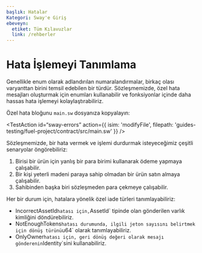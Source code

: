 ```yaml
---
başlık: Hatalar
Kategori: Sway'e Giriş
ebeveyn:
  etiket: Tüm Kılavuzlar
  link: /rehberler
---
```


# Hata İşlemeyi Tanımlama

Genellikle enum olarak adlandırılan numaralandırmalar, birkaç olası varyanttan birini temsil edebilen bir türdür. Sözleşmemizde, özel hata mesajları oluşturmak için enumları kullanabilir ve fonksiyonlar içinde daha hassas hata işlemeyi kolaylaştırabiliriz.

Özel hata bloğunu `main.sw` dosyanıza kopyalayın:

<TestAction
id=“sway-errors”
action={{
  isim: 'modifyFile',
  filepath: 'guides-testing/fuel-project/contract/src/main.sw'
}}
/>

<CodeImport
  file=“../../examples/intro-to-sway/contract/src/main.sw”
  comment=“error_handling”
  commentType=“//”
  lang=“sway”
/>

Sözleşmemizde, bir hata vermek ve işlemi durdurmak isteyeceğimiz çeşitli senaryolar öngörebiliriz:

1. Birisi bir ürün için yanlış bir para birimi kullanarak ödeme yapmaya çalışabilir.
2. Bir kişi yeterli madeni paraya sahip olmadan bir ürün satın almaya çalışabilir.
3. Sahibinden başka biri sözleşmeden para çekmeye çalışabilir.

Her bir durum için, hatalara yönelik özel iade türleri tanımlayabiliriz:

- IncorrectAssetId` hatası için, `AssetId` tipinde olan gönderilen varlık kimliğini döndürebiliriz.
- NotEnoughTokens` hatası durumunda, ilgili jeton sayısını belirtmek için dönüş türünü `u64` olarak tanımlayabiliriz.
- OnlyOwner` hatası için, geri dönüş değeri olarak mesajı gönderenin `Identity`sini kullanabiliriz.
